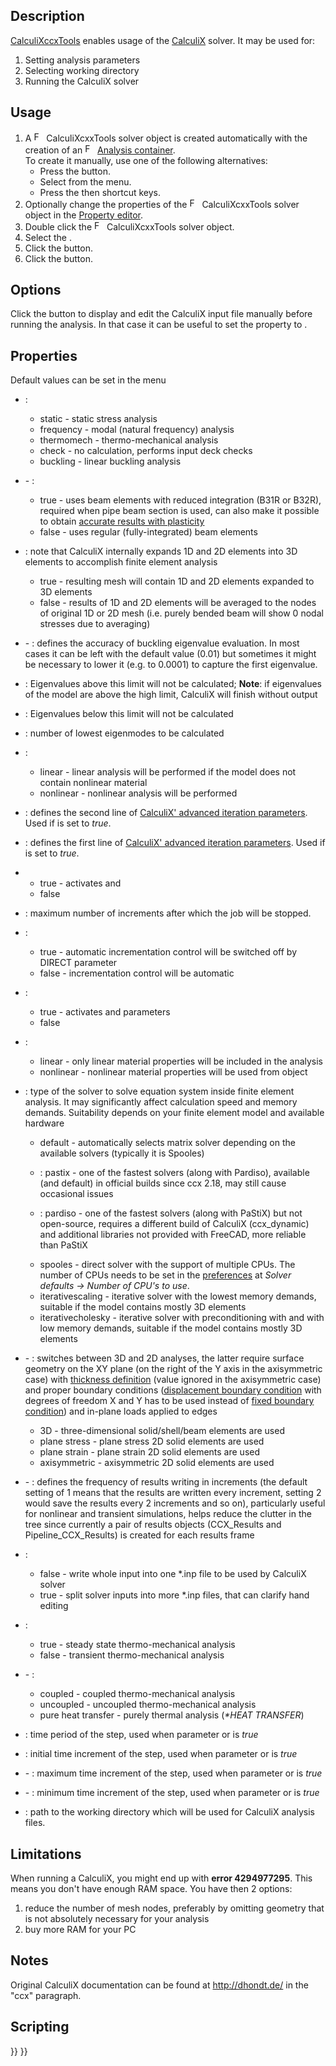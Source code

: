 <languages/>

{{Docnav
|[[FEM_FemMesh2Mesh|FEM mesh to mesh]]
|[[FEM_SolverElmer|Solver Elmer]]
|[[FEM_Workbench|FEM]]
|IconL=FEM_FemMesh2Mesh.svg
|IconR=FEM_SolverElmer.svg
|IconC=Workbench_FEM.svg
}}

{{GuiCommand
|Name=FEM SolverCalculixCxxtools
|MenuLocation=Solve → Solver CalculiX Standard
|Workbenches=[[FEM_Workbench|FEM]]
|Shortcut={{KEY|S}} {{KEY|X}}
|SeeAlso=[[FEM_tutorial|FEM tutorial]]
}}

==Description==

[[FEM_SolverCalculixCxxtools|CalculiXccxTools]] enables usage of the [https://en.wikipedia.org/wiki/Calculix CalculiX] solver. It may be used for:
# Setting analysis parameters
# Selecting working directory
# Running the CalculiX solver

==Usage==

# A [[Image:FEM_SolverCalculixCxxtools.svg|16px]] CalculiXcxxTools solver object is created automatically with the creation of an [[Image:FEM_Analysis.svg|16px|link=FEM_Analysis]] [[FEM_Analysis|Analysis container]].<br>To create it manually, use one of the following alternatives:
#* Press the {{Button|[[Image:FEM_SolverCalculixCxxtools.svg|16px]] [[FEM_SolverCalculixCxxtools|Solver CalculiX Standard]]}} button.
#* Select {{MenuCommand|Solve → [[Image:FEM_SolverCalculixCxxtools.svg|16px]] Solver CalculiX Standard}} from the menu.
#* Press the {{KEY|S}} then {{KEY|X}} shortcut keys.
# Optionally change the properties of the [[Image:FEM_SolverCalculixCxxtools.svg|16px]] CalculiXcxxTools solver object in the [[Property_editor|Property editor]].
# Double click the [[Image:FEM_SolverCalculixCxxtools.svg|16px]] CalculiXcxxTools solver object.
# Select the {{MenuCommand|Analysis type}}.
# Click the {{Button|Write .inp file}} button.
# Click the {{Button|Run CalculiX}} button.

==Options==

Click the {{Button|Edit .inp file}} button to display and edit the CalculiX input file manually before running the analysis. In that case it can be useful to set the {{PropertyData|Split Input Writer}} property to {{True}}.

==Properties==

Default values can be set in the menu {{MenuCommand|Edit → Preferences → FEM → CalculiX}}

* {{PropertyData|Analysis Type}}:
** static - static stress analysis
** frequency - modal (natural frequency) analysis
** thermomech - thermo-mechanical analysis
** check - no calculation, performs input deck checks
** buckling - linear buckling analysis {{Version|0.20}}

* {{PropertyData|Beam Reduced Integration}} - {{Version|1.0}}:
** true - uses beam elements with reduced integration (B31R or B32R), required when pipe beam section is used, can also make it possible to obtain [https://forum.freecad.org/viewtopic.php?t=61233 accurate results with plasticity]
** false - uses regular (fully-integrated) beam elements

* {{PropertyData|Beam Shell Result Output 3D}}: note that CalculiX internally expands 1D and 2D elements into 3D elements to accomplish finite element analysis
** true - resulting mesh will contain 1D and 2D elements expanded to 3D elements
** false - results of 1D and 2D elements will be averaged to the nodes of original 1D or 2D mesh (i.e. purely bended beam will show 0 nodal stresses due to averaging)

* {{PropertyData|Buckling Accuracy}} - {{Version|1.1}}: defines the accuracy of buckling eigenvalue evaluation. In most cases it can be left with the default value (0.01) but sometimes it might be necessary to lower it (e.g. to 0.0001) to capture the first eigenvalue.

* {{PropertyData|Eigenmode High Limit}}: Eigenvalues above this limit will not be calculated; '''Note''': if eigenvalues of the model are above the high limit, CalculiX will finish without output

* {{PropertyData|Eigenmode Low Limit}}: Eigenvalues below this limit will not be calculated

* {{PropertyData|Eigenmodes Count}}: number of lowest eigenmodes to be calculated

* {{PropertyData|Geometric Nonlinearity}}:
** linear - linear analysis will be performed if the model does not contain nonlinear material
** nonlinear - nonlinear analysis will be performed

* {{PropertyData|Iterations Control parameter Cutb}}: defines the second line of [http://www.dhondt.de/ccx_2.17.pdf#subsection.8.24 CalculiX' advanced iteration parameters]. Used if {{PropertyData|Iterations Control Parameter Time Use}} is set to ''true''.

* {{PropertyData|Iterations Control Parameter Iter}}: defines the first line of [http://www.dhondt.de/ccx_2.17.pdf#subsection.8.24 CalculiX' advanced iteration parameters]. Used if {{PropertyData|Iterations Control Parameter Time Use}} is set to ''true''.

* {{PropertyData|Iterations Control Parameter Time Use}}
** true - activates {{PropertyData|Iterations Control parameter Cutb}} and {{PropertyData|Iterations Control Parameter Iter}}
** false

* {{PropertyData|Iterations Maximum}}: maximum number of increments after which the job will be stopped.

* {{PropertyData|Iterations User Defined Incrementations}}:
** true - automatic incrementation control will be switched off by DIRECT parameter
** false - incrementation control will be automatic

* {{PropertyData|Iterations User Defined Time Step Length}}:
** true - activates {{PropertyData|Time End}} and {{PropertyData|Time Initial Step}} parameters
** false

* {{PropertyData|Material Nonlinearity}}:
** linear - only linear material properties will be included in the analysis
** nonlinear - nonlinear material properties will be used from {{KEY|[[Image:FEM_MaterialMechanicalNonlinear.svg|24px]] [[FEM_MaterialMechanicalNonlinear|Nonlinear mechanical material]]}} object

* {{PropertyData|Matrix Solver Type}}: type of the solver to solve equation system inside finite element analysis. It may significantly affect calculation speed and memory demands. Suitability depends on your finite element model and available hardware
** default - automatically selects matrix solver depending on the available solvers (typically it is Spooles)
** {{Version|1.0}}: pastix - one of the fastest solvers (along with Pardiso), available (and default) in official builds since ccx 2.18, may still cause occasional issues
** {{Version|1.0}}: pardiso - one of the fastest solvers (along with PaStiX) but not open-source, requires a different build of CalculiX (ccx_dynamic) and additional libraries not provided with FreeCAD, more reliable than PaStiX
** spooles - direct solver with the support of multiple CPUs. The number of CPUs needs to be set in the [[FEM_Preferences#CalculiX|preferences]]  at ''Solver defaults → Number of CPU's to use''.
** iterativescaling - iterative solver with the lowest memory demands, suitable if the model contains mostly 3D elements
** iterativecholesky - iterative solver with preconditioning with and with low memory demands, suitable if the model contains mostly 3D elements

* {{PropertyData|Model Space}} - {{Version|1.0}}: switches between 3D and 2D analyses, the latter require surface geometry on the XY plane (on the right of the Y axis in the axisymmetric case) with [[FEM_ElementGeometry2D|thickness definition]] (value ignored in the axisymmetric case) and proper boundary conditions ([[FEM_ConstraintDisplacement|displacement boundary condition]] with degrees of freedom X and Y has to be used instead of [[FEM_ConstraintFixed|fixed boundary condition]]) and in-plane loads applied to edges
** 3D - three-dimensional solid/shell/beam elements are used
** plane stress - plane stress 2D solid elements are used
** plane strain - plane strain 2D solid elements are used
** axisymmetric - axisymmetric 2D solid elements are used

* {{PropertyData|Output Frequency}} - {{Version|1.0}}: defines the frequency of results writing in increments (the default setting of 1 means that the results are written every increment, setting 2 would save the results every 2 increments and so on), particularly useful for nonlinear and transient simulations, helps reduce the clutter in the tree since currently a pair of results objects (CCX_Results and Pipeline_CCX_Results) is created for each results frame 

* {{PropertyData|Split Input Writer}}:
** false - write whole input into one *.inp file to be used by CalculiX solver
** true - split solver inputs into more *.inp files, that can clarify hand editing

* {{PropertyData|Thermo Mech Steady State}}:
** true - steady state thermo-mechanical analysis
** false - transient thermo-mechanical analysis

* {{PropertyData|Thermo Mech Type}} - {{Version|1.0}}:
** coupled - coupled thermo-mechanical analysis
** uncoupled - uncoupled thermo-mechanical analysis
** pure heat transfer - purely thermal analysis (''*HEAT TRANSFER'')

* {{PropertyData|Time End}}: time period of the step, used when parameter {{PropertyData|Iterations User Defined Incrementations}} or {{PropertyData|Iterations User Defined Time Step Length}} is ''true''

* {{PropertyData|Time Initial Step}}: initial time increment of the step, used when parameter {{PropertyData|Iterations User Defined Incrementations}} or {{PropertyData|Iterations User Defined Time Step Length}} is ''true''

* {{PropertyData|Time Maximum Step}} - {{Version|1.0}}: maximum time increment of the step, used when parameter {{PropertyData|Iterations User Defined Incrementations}} or {{PropertyData|Iterations User Defined Time Step Length}} is ''true''

* {{PropertyData|Time Minimum Step}} - {{Version|1.0}}: minimum time increment of the step, used when parameter {{PropertyData|Iterations User Defined Incrementations}} or {{PropertyData|Iterations User Defined Time Step Length}} is ''true''

* {{PropertyData|Working Dir}}: path to the working directory which will be used for CalculiX analysis files.

==Limitations==

When running a CalculiX, you might end up with '''error 4294977295'''. This means you don't have enough RAM space. You have then 2 options:
# reduce the number of mesh nodes, preferably by omitting geometry that is not absolutely necessary for your analysis
# buy more RAM for your PC

==Notes==

Original CalculiX documentation can be found at http://dhondt.de/ in the "ccx" paragraph.

==Scripting==


{{Docnav
|[[FEM_FemMesh2Mesh|FEM mesh to mesh]]
|[[FEM_SolverElmer|Solver Elmer]]
|[[FEM_Workbench|FEM]]
|IconL=FEM_FemMesh2Mesh.svg
|IconR=FEM_SolverElmer.svg
|IconC=Workbench_FEM.svg
}}

{{FEM Tools navi{{#translation:}}}}
{{Userdocnavi{{#translation:}}}}